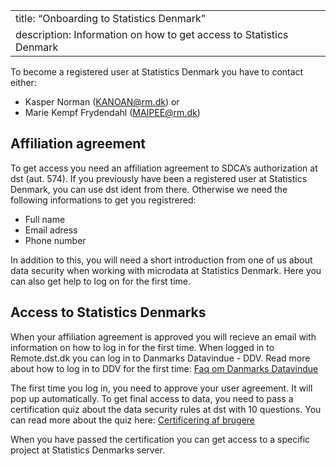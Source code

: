 
---
title: "Onboarding to Statistics Denmark"
description: Information on how to get access to Statistics Denmark
---

To become a registered user at Statistics Denmark you have to contact either:

-   Kasper Norman ([KANOAN\@rm.dk](mailto:KANOAN@rm.dk){.email}) or
-   Marie Kempf Frydendahl ([MAIPEE\@rm.dk](mailto:MAIPEE@rm.dk){.email})

## Affiliation agreement

To get access you need an affiliation agreement to SDCA's authorization at dst (aut. 574). If you previously have been a registered user at Statistics Denmark, you can use dst ident from there. Otherwise we need the following informations to get you registrered:

-   Full name
-   Email adress
-   Phone number

In addition to this, you will need a short introduction from one of us about data security when working with microdata at Statistics Denmark. Here you can also get help to log on for the first time. 

## Access to Statistics Denmarks 

When your affiliation agreement is approved you will recieve an email with information on how to log in for the first time. When logged in to Remote.dst.dk you can log in to Danmarks Datavindue - DDV. Read more about how to log in to DDV for the first time: 
[Faq om Danmarks Datavindue](https://www.dst.dk/da/TilSalg/Forskningsservice/danmarks-datavindue/faq-om-danmarks-datavindue)

 
The first time you log in, you need to approve your user agreement. It will pop up automatically. To get final access to data, you need to pass a certification quiz about the data security rules at dst with 10 questions. You can read more about the quiz here:
[Certificering af brugere](https://www.dst.dk/da/TilSalg/Forskningsservice/danmarks-datavindue/om-danmarks-datavindue/certificering-af-brugere)

When you have passed the certification you can get access to a specific project at Statistics Denmarks server. 
